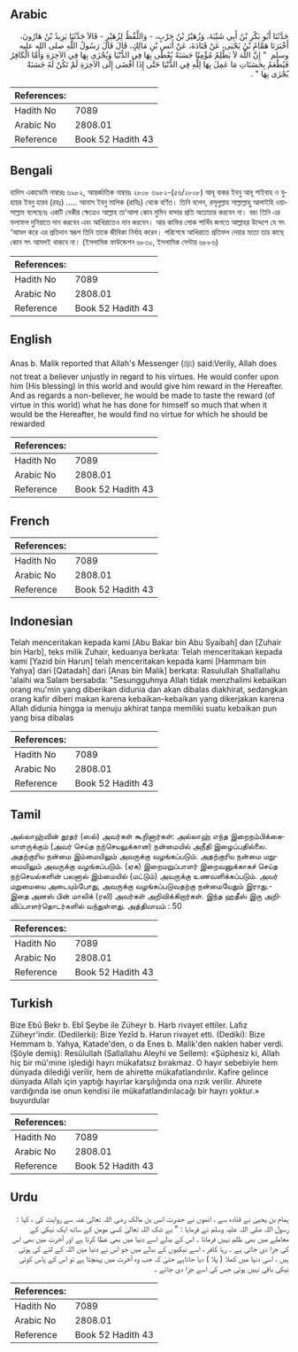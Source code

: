 ## Arabic


<div dir="rtl" lang="ar" style={{fontSize:'larger',backgroundColor:'#f8f9fa',padding:20}}>
حَدَّثَنَا أَبُو بَكْرِ بْنُ أَبِي شَيْبَةَ، وَزُهَيْرُ بْنُ حَرْبٍ، - وَاللَّفْظُ لِزُهَيْرٍ - قَالاَ حَدَّثَنَا يَزِيدُ بْنُ هَارُونَ، أَخْبَرَنَا هَمَّامُ بْنُ يَحْيَى، عَنْ قَتَادَةَ، عَنْ أَنَسِ بْنِ مَالِكٍ، قَالَ قَالَ رَسُولُ اللَّهِ صلى الله عليه وسلم ‏ "‏ إِنَّ اللَّهَ لاَ يَظْلِمُ مُؤْمِنًا حَسَنَةً يُعْطَى بِهَا فِي الدُّنْيَا وَيُجْزَى بِهَا فِي الآخِرَةِ وَأَمَّا الْكَافِرُ فَيُطْعَمُ بِحَسَنَاتِ مَا عَمِلَ بِهَا لِلَّهِ فِي الدُّنْيَا حَتَّى إِذَا أَفْضَى إِلَى الآخِرَةِ لَمْ تَكُنْ لَهُ حَسَنَةٌ يُجْزَى بِهَا ‏"‏ ‏.‏
</div>
<div style={{backgroundColor:'#f8f9fa',padding:20, marginBottom: 10}}><table> <thead> <tr> <th>References:</th> <th></th> </tr> </thead> <tbody><tr><td>Hadith No</td><td>7089</td></tr><tr><td>Arabic No</td><td>2808.01</td></tr><tr><td>Reference</td><td>Book 52 Hadith 43</td></tr></tbody></table></div>

## Bengali


<div dir="ltr" lang="bn" style={{fontSize:'larger',backgroundColor:'#f8f9fa',padding:20}}>
হাদিস একাডেমি নাম্বারঃ ৬৯৮২, আন্তর্জাতিক নাম্বারঃ ২৮০৮ ৬৯৮২-(৫৬/২৮০৮) আবূ বাকর ইবনু আবূ শাইবাহ ও যুহায়র ইবনু হারব (রহঃ) ..... আনাস ইবনু মালিক (রাযিঃ) থেকে বর্ণিত। তিনি বলেন, রসূলুল্লাহ সাল্লাল্লাহু আলাইহি ওয়াসাল্লাম বলেছেনঃ একটি নেকীর ক্ষেত্রেও আল্লাহ তা’আলা কোন মুমিন বান্দার প্রতি অত্যাচার করবেন না। বরং তিনি এর ফলাফল দুনিয়াতে দান করবেন এবং আখিরাতেও দান করবেন। আর কাফির লোক পার্থিব জগতে আল্লাহর উদ্দেশে যে সৎ ‘আমল করে এর প্রতিদান স্বরূপ তিনি তাকে জীবিকা নির্বাহ করেন। পরিশেষে আখিরাতে প্রতিফল দেয়ার মতো তার কাছে কোন সৎ আমলই থাকবে না। (ইসলামিক ফাউন্ডেশন ৬৮৩০, ইসলামিক সেন্টার ৬৮৮৬)
</div>
<div style={{backgroundColor:'#f8f9fa',padding:20, marginBottom: 10}}><table> <thead> <tr> <th>References:</th> <th></th> </tr> </thead> <tbody><tr><td>Hadith No</td><td>7089</td></tr><tr><td>Arabic No</td><td>2808.01</td></tr><tr><td>Reference</td><td>Book 52 Hadith 43</td></tr></tbody></table></div>

## English


<div dir="ltr" lang="en" style={{fontSize:'larger',backgroundColor:'#f8f9fa',padding:20}}>
Anas b. Malik reported that Allah's Messenger (ﷺ) said:Verily, Allah does not treat a believer unjustly in regard to his virtues. He would confer upon him (His blessing) in this world and would give him reward in the Hereafter. And as regards a non-believer, he would be made to taste the reward (of virtue in this world) what he has done for himself so much that when it would be the Hereafter, he would find no virtue for which he should be rewarded
</div>
<div style={{backgroundColor:'#f8f9fa',padding:20, marginBottom: 10}}><table> <thead> <tr> <th>References:</th> <th></th> </tr> </thead> <tbody><tr><td>Hadith No</td><td>7089</td></tr><tr><td>Arabic No</td><td>2808.01</td></tr><tr><td>Reference</td><td>Book 52 Hadith 43</td></tr></tbody></table></div>

## French


<div dir="ltr" lang="fr" style={{fontSize:'larger',backgroundColor:'#f8f9fa',padding:20}}>

</div>
<div style={{backgroundColor:'#f8f9fa',padding:20, marginBottom: 10}}><table> <thead> <tr> <th>References:</th> <th></th> </tr> </thead> <tbody><tr><td>Hadith No</td><td>7089</td></tr><tr><td>Arabic No</td><td>2808.01</td></tr><tr><td>Reference</td><td>Book 52 Hadith 43</td></tr></tbody></table></div>

## Indonesian


<div dir="ltr" lang="id" style={{fontSize:'larger',backgroundColor:'#f8f9fa',padding:20}}>
Telah menceritakan kepada kami [Abu Bakar bin Abu Syaibah] dan [Zuhair bin Harb], teks milik Zuhair, keduanya berkata: Telah menceritakan kepada kami [Yazid bin Harun] telah menceritakan kepada kami [Hammam bin Yahya] dari [Qatadah] dari [Anas bin Malik] berkata: Rasulullah Shallallahu 'alaihi wa Salam bersabda: "Sesungguhnya Allah tidak menzhalimi kebaikan orang mu'min yang diberikan didunia dan akan dibalas diakhirat, sedangkan orang kafir diberi makan karena kebaikan-kebaikan yang dikerjakan karena Allah didunia hingga ia menuju akhirat tanpa memiliki suatu kebaikan pun yang bisa dibalas
</div>
<div style={{backgroundColor:'#f8f9fa',padding:20, marginBottom: 10}}><table> <thead> <tr> <th>References:</th> <th></th> </tr> </thead> <tbody><tr><td>Hadith No</td><td>7089</td></tr><tr><td>Arabic No</td><td>2808.01</td></tr><tr><td>Reference</td><td>Book 52 Hadith 43</td></tr></tbody></table></div>

## Tamil


<div dir="ltr" lang="ta" style={{fontSize:'larger',backgroundColor:'#f8f9fa',padding:20}}>
அல்லாஹ்வின் தூதர் (ஸல்) அவர்கள் கூறினார்கள்: அல்லாஹ் எந்த இறைநம்பிக்கையாளருக்கும் (அவர் செய்த நற்செயலுக்கான) நன்மையில் அநீதி இழைப்பதில்லை. அதற்குரிய நன்மை இம்மையிலும் அவருக்கு வழங்கப்படும். அதற்குரிய நன்மை மறுமையிலும் அவருக்கு வழங்கப்படும். (ஏக) இறைமறுப்பாளர் இறைவனுக்காகச் செய்த நற்செயல்களின் பலனால் இம்மையில் (மட்டும்) அவருக்கு உணவளிக்கப்படும். அவர் மறுமையை அடையும்போது, அவருக்கு வழங்கப்படுவதற்கு நன்மையேதும் இராது.- இதை அனஸ் பின் மாலிக் (ரலி) அவர்கள் அறிவிக்கிறார்கள். இந்த ஹதீஸ் இரு அறிவிப்பாளர்தொடர்களில் வந்துள்ளது. அத்தியாயம் : 50
</div>
<div style={{backgroundColor:'#f8f9fa',padding:20, marginBottom: 10}}><table> <thead> <tr> <th>References:</th> <th></th> </tr> </thead> <tbody><tr><td>Hadith No</td><td>7089</td></tr><tr><td>Arabic No</td><td>2808.01</td></tr><tr><td>Reference</td><td>Book 52 Hadith 43</td></tr></tbody></table></div>

## Turkish


<div dir="ltr" lang="tr" style={{fontSize:'larger',backgroundColor:'#f8f9fa',padding:20}}>
Bize Ebû Bekr b. Ebî Şeybe ile Züheyr b. Harb rivayet ettiler. Lafız Züheyr'indir. (Dedilerki): Bize Yezîd b. Harun rivayet etti. (Dediki): Bize Hemmam b. Yahya, Katade'den, o da Enes b. Malik'den naklen haber verdi. (Şöyle demiş): Resûlullah (Sallallahu Aleyhi ve Sellem): «Şüphesiz ki, Allah hiç bir mü'mine işlediği hayrı mükafatsız bırakmaz. O hayır sebebiyle hem dünyada dilediği verilir, hem de ahirette mükafatlandırılır. Kafire gelince dünyada Allah için yaptığı hayırlar karşılığında ona rızık verilir. Ahirete vardığında ise onun kendisi ile mükafatlandırılacağı bir hayrı yoktur.» buyurdular
</div>
<div style={{backgroundColor:'#f8f9fa',padding:20, marginBottom: 10}}><table> <thead> <tr> <th>References:</th> <th></th> </tr> </thead> <tbody><tr><td>Hadith No</td><td>7089</td></tr><tr><td>Arabic No</td><td>2808.01</td></tr><tr><td>Reference</td><td>Book 52 Hadith 43</td></tr></tbody></table></div>

## Urdu


<div dir="rtl" lang="ur" style={{fontSize:'larger',backgroundColor:'#f8f9fa',padding:20}}>
ہمام بن یحییٰ نے قتادہ سے ، انھوں نے حضرت انس بن مالک رضی اللہ تعالیٰ عنہ سے روایت کی ، کہا : رسول اللہ صلی اللہ علیہ وسلم نے فرمایا : " بے شک اللہ تعالیٰ کسی مومن کے ساتھ ایک نیکی کے معاملے میں بھی ظلم نہیں فرماتا ۔ اس کے بدلے اسے دنیا میں بھی عطا کرتا ہے اور آخرت میں بھی اس کی جزا دی جاتی ہے ۔ رہا کافر ، اسے نیکیوں کے بدلے میں جو اس نے دنیا میں اللہ کے لئے کی ہوتی ہیں ، اسی دنیا میں کھلا ( پلا ) دیا جاتاہے حتیٰ کہ جب وہ آخرت میں پہنچتا ہے تو اس کے پاس کوئی نیکی باقی نہیں ہوتی جس کی اسے جزا دی جائے ۔
</div>
<div style={{backgroundColor:'#f8f9fa',padding:20, marginBottom: 10}}><table> <thead> <tr> <th>References:</th> <th></th> </tr> </thead> <tbody><tr><td>Hadith No</td><td>7089</td></tr><tr><td>Arabic No</td><td>2808.01</td></tr><tr><td>Reference</td><td>Book 52 Hadith 43</td></tr></tbody></table></div>